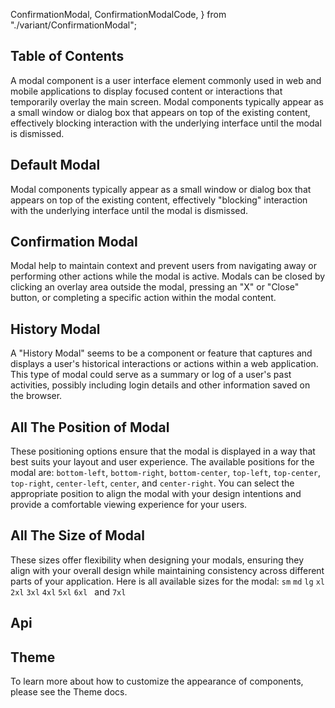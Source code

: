   ConfirmationModal,
  ConfirmationModalCode,
} from "./variant/ConfirmationModal";


## Table of Contents

A modal component is a user interface element commonly used in web and mobile applications to display focused content or interactions that temporarily overlay the main screen. Modal components typically appear as a small window or dialog box that appears on top of the existing content, effectively blocking interaction with the underlying interface until the modal is dismissed.

## Default Modal

Modal components typically appear as a small window or dialog box that appears on top of the existing content, effectively "blocking" interaction with the underlying interface until the modal is dismissed.

<CodePreview code={DefaultModalCode}>
  <DefaultModal />
</CodePreview>

## Confirmation Modal

Modal help to maintain context and prevent users from navigating away or performing other actions while the modal is active. Modals can be closed by clicking an overlay area outside the modal, pressing an "X" or "Close" button, or completing a specific action within the modal content.

<CodePreview code={ConfirmationModalCode}>
  <ConfirmationModal />
</CodePreview>

## History Modal

A "History Modal" seems to be a component or feature that captures and displays a user's historical interactions or actions within a web application. This type of modal could serve as a summary or log of a user's past activities, possibly including login details and other information saved on the browser.

<CodePreview code={HistoryModalCode}>
  <HistoryModal />
</CodePreview>

## All The Position of Modal

These positioning options ensure that the modal is displayed in a way that best suits your layout and user experience. The available positions for the modal are: `bottom-left`, `bottom-right`, `bottom-center`, `top-left`, `top-center`, `top-right`, `center-left`, `center`, and `center-right`. You can select the appropriate position to align the modal with your design intentions and provide a comfortable viewing experience for your users.

<CodePreview code={ModalPositionCode}>
  <ModalPosition />
</CodePreview>

## All The Size of Modal

These sizes offer flexibility when designing your modals, ensuring they align with your overall design while maintaining consistency across different parts of your application. Here is all available sizes for the modal:
`sm` `md` `lg` `xl` `2xl` `3xl` `4xl` `5xl` `6xl ` and `7xl`

<CodePreview code={SizesOfModalCode}>
  <SizesOfModal />
</CodePreview>

## Api

<ComponentApi data={modalApiData} />

## Theme

To learn more about how to customize the appearance of components, please see the Theme docs.

<CssThemePreview code={useTheme().theme.modal} />
